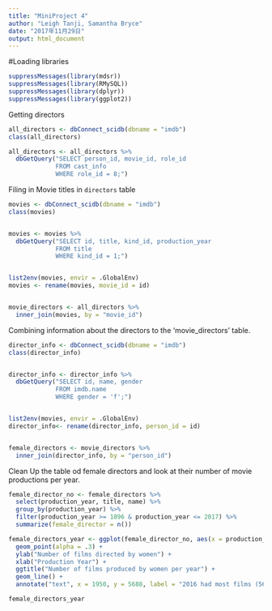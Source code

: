 ```yaml
---
title: "MiniProject 4"
author: "Leigh Tanji, Samantha Bryce"
date: "2017年11月29日"
output: html_document
---
```


#Loading libraries
```r
suppressMessages(library(mdsr))
suppressMessages(library(RMySQL))
suppressMessages(library(dplyr))
suppressMessages(library(ggplot2))
```

Getting directors 
```r
all_directors <- dbConnect_scidb(dbname = "imdb")
class(all_directors)

all_directors <- all_directors %>%
  dbGetQuery("SELECT person_id, movie_id, role_id
             FROM cast_info 
             WHERE role_id = 8;")
```

Filing in Movie titles in `directors` table
```r
movies <- dbConnect_scidb(dbname = "imdb")
class(movies)


movies <- movies %>%
  dbGetQuery("SELECT id, title, kind_id, production_year
             FROM title
             WHERE kind_id = 1;")


list2env(movies, envir = .GlobalEnv)
movies <- rename(movies, movie_id = id)


movie_directors <- all_directors %>%
  inner_join(movies, by = "movie_id")
```

Combining information about the directors to the 'movie_directors' table. 
```r
director_info <- dbConnect_scidb(dbname = "imdb")
class(director_info)


director_info <- director_info %>%
  dbGetQuery("SELECT id, name, gender 
             FROM imdb.name 
             WHERE gender = 'f';")


list2env(movies, envir = .GlobalEnv)
director_info<- rename(director_info, person_id = id)


female_directors <- movie_directors %>%
  inner_join(director_info, by = "person_id")
```

Clean Up the table od female directors and look at their number of movie productions per year.
```r
female_director_no <- female_directors %>%
  select(production_year, title, name) %>%
  group_by(production_year) %>%
  filter(production_year >= 1896 & production_year <= 2017) %>%
  summarize(female_director = n())
```

```r
female_directors_year <- ggplot(female_director_no, aes(x = production_year, y = female_director)) + 
  geom_point(alpha = .3) + 
  ylab("Number of films directed by women") + 
  xlab("Production Year") + 
  ggtitle("Number of films produced by women per year") +
  geom_line() +
  annotate("text", x = 1950, y = 5688, label = "2016 had most films (5688) directed by women", colour = "red", size = 2.5)

female_directors_year
```



















